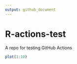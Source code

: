 ```yaml
---
output: github_document
---
```


# R-actions-test

A repo for testing GitHub Actions

```r
plot(1:10)
```
